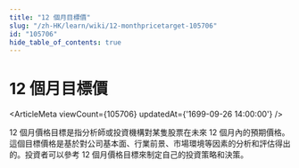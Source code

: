 ```yaml
---
title: "12 個月目標價"
slug: "/zh-HK/learn/wiki/12-monthpricetarget-105706"
id: "105706"
hide_table_of_contents: true
---
```



# 12 個月目標價

<ArticleMeta viewCount={105706} updatedAt={'1699-09-26 14:00:00'} />

12 個月價格目標是指分析師或投資機構對某隻股票在未來 12 個月內的預期價格。這個目標價格是基於對公司基本面、行業前景、市場環境等因素的分析和評估得出的。投資者可以參考 12 個月價格目標來制定自己的投資策略和決策。
